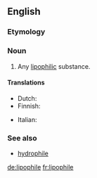 ==English==

===Etymology===
{{confix|lipo|phile|lang=en}}

===Noun===
{{en-noun}}

# {{label|en|chemistry}} Any [[lipophilic]] substance.

====Translations====
{{trans-top|lipophilic substance}}
* Dutch: {{t+|nl|lipofiel}}
* Finnish: {{t|fi|lipofiili}}
{{trans-mid}}
* Italian: {{t|it|lipofila|f}}
{{trans-bottom}}

===See also===
* [[hydrophile]]

[[de:lipophile]]
[[fr:lipophile]]